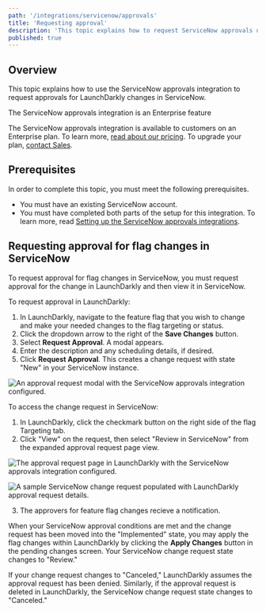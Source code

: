 ```yaml
---
path: '/integrations/servicenow/approvals'
title: 'Requesting approval'
description: 'This topic explains how to request ServiceNow approvals using LaunchDarkly.'
published: true
---
```


## Overview

This topic explains how to use the ServiceNow approvals integration to request approvals for LaunchDarkly changes in ServiceNow.

<Callout intent="info">
  <CalloutTitle>The ServiceNow approvals integration is an Enterprise feature</CalloutTitle>
  <CalloutDescription>

The ServiceNow approvals integration is available to customers on an Enterprise plan. To learn more, [read about our pricing](https://launchdarkly.com/pricing/). To upgrade your plan, [contact Sales](https://launchdarkly.com/contact-sales/).

  </CalloutDescription>
</Callout>


## Prerequisites

In order to complete this topic, you must meet the following prerequisites.

- You must have an existing ServiceNow account.
- You must have completed both parts of the setup for this integration. To learn more, read [Setting up the ServiceNow approvals integrations](/integrations/servicenow/setting-up).

## Requesting approval for flag changes in ServiceNow

To request approval for flag changes in ServiceNow, you must request approval for the change in LaunchDarkly and then view it in ServiceNow.

To request approval in LaunchDarkly:

1. In LaunchDarkly, navigate to the feature flag that you wish to change and make your needed changes to the flag targeting or status.
2. Click the dropdown arrow to the right of the **Save Changes** button.
3. Select **Request Approval**. A modal appears.
4. Enter the description and any scheduling details, if desired.
5. Click **Request Approval**. This creates a change request with state "New" in your ServiceNow instance.

![An approval request modal with the ServiceNow approvals integration configured.](servicenow-create-approval-request-modal.png)

To access the change request in ServiceNow:

1. In LaunchDarkly, click the checkmark button on the right side of the flag Targeting tab.
2. Click "View" on the request, then select "Review in ServiceNow" from the expanded approval request page view.

![The approval request page in LaunchDarkly with the ServiceNow approvals integration configured.](servicenow-approval-request.png)

![A sample ServiceNow change request populated with LaunchDarkly approval request details.](servicenow-change-request.png)

3. The approvers for feature flag changes recieve a notification.

When your ServiceNow approval conditions are met and the change request has been moved into the "Implemented" state, you may apply the flag changes within LaunchDarkly by clicking the **Apply Changes** button in the pending changes screen. Your ServiceNow change request state changes to "Review."

If your change request changes to "Canceled," LaunchDarkly assumes the approval request has been denied. Similarly, if the approval request is deleted in LaunchDarkly, the ServiceNow change request state changes to "Canceled."
